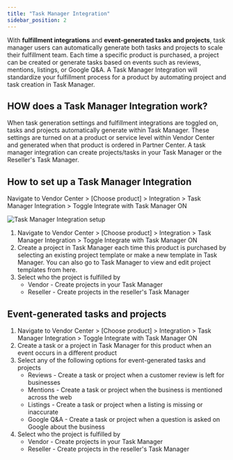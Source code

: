 ```yaml
---
title: "Task Manager Integration"
sidebar_position: 2
---
```


With **fulfillment integrations** and **event-generated tasks and projects**, task manager users can automatically generate both tasks and projects to scale their fulfillment team. Each time a specific product is purchased, a project can be created or generate tasks based on events such as reviews, mentions, listings, or Google Q&A. A Task Manager Integration will standardize your fulfillment process for a product by automating project and task creation in Task Manager.

## HOW does a Task Manager Integration work?

When task generation settings and fulfillment integrations are toggled on, tasks and projects automatically generate within Task Manager. These settings are turned on at a product or service level within Vendor Center and generated when that product is ordered in Partner Center. A task manager integration can create projects/tasks in your Task Manager or the Reseller's Task Manager.

## How to set up a Task Manager Integration

Navigate to Vendor Center > [Choose product] > Integration > Task Manager Integration > Toggle Integrate with Task Manager ON

![Task Manager Integration setup](/img/vendor-center-general/task-manager-integration.jpg)

1. Navigate to Vendor Center > [Choose product] > Integration > Task Manager Integration > Toggle Integrate with Task Manager ON
2. Create a project in Task Manager each time this product is purchased by selecting an existing project template or make a new template in Task Manager. You can also go to Task Manager to view and edit project templates from here.
3. Select who the project is fulfilled by 
   - Vendor - Create projects in your Task Manager
   - Reseller - Create projects in the reseller's Task Manager

## Event-generated tasks and projects

1. Navigate to Vendor Center > [Choose product] > Integration > Task Manager Integration > Toggle Integrate with Task Manager ON
2. Create a task or a project in Task Manager for this product when an event occurs in a different product
3. Select any of the following options for event-generated tasks and projects
   - Reviews - Create a task or project when a customer review is left for businesses
   - Mentions - Create a task or project when the business is mentioned across the web
   - Listings - Create a task or project when a listing is missing or inaccurate
   - Google Q&A - Create a task or project when a question is asked on Google about the business
4. Select who the project is fulfilled by 
   - Vendor - Create projects in your Task Manager
   - Reseller - Create projects in the reseller's Task Manager